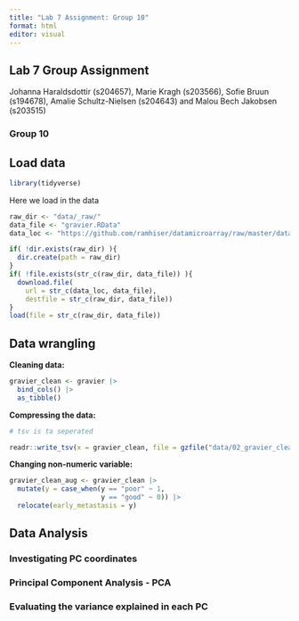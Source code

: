 ```yaml
---
title: "Lab 7 Assignment: Group 10"
format: html
editor: visual
---
```


## Lab 7 Group Assignment

Johanna Haraldsdottir (s204657), Marie Kragh (s203566), Sofie Bruun (s194678), Amalie Schultz-Nielsen (s204643) and Malou Bech Jakobsen (s203515)

### Group 10

## Load data

```r
library(tidyverse)
```

Here we load in the data

```r

raw_dir <- "data/_raw/"
data_file <- "gravier.RData"
data_loc <- "https://github.com/ramhiser/datamicroarray/raw/master/data/"

if( !dir.exists(raw_dir) ){
  dir.create(path = raw_dir)
}
if( !file.exists(str_c(raw_dir, data_file)) ){
  download.file(
    url = str_c(data_loc, data_file),
    destfile = str_c(raw_dir, data_file))
}
load(file = str_c(raw_dir, data_file))
```

## Data wrangling

**Cleaning data:**

```r
gravier_clean <- gravier |>
  bind_cols() |>
  as_tibble()
```

**Compressing the data:**

```r
# tsv is ta seperated

readr::write_tsv(x = gravier_clean, file = gzfile("data/02_gravier_clean.tsv.gz"))
```

**Changing non-numeric variable:**

```r
gravier_clean_aug <- gravier_clean |>
  mutate(y = case_when(y == "poor" ~ 1,
                       y == "good" ~ 0)) |> 
  relocate(early_metastasis = y)
```

## Data Analysis

### Investigating PC coordinates

### Principal Component Analysis - PCA

### Evaluating the variance explained in each PC
